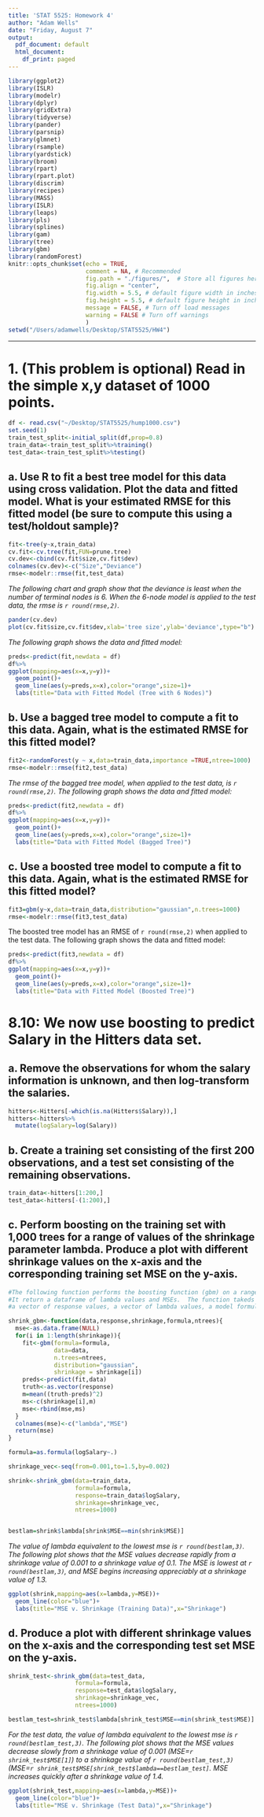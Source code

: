 ```yaml
---
title: 'STAT 5525: Homework 4'
author: "Adam Wells"
date: "Friday, August 7"
output:
  pdf_document: default
  html_document:
    df_print: paged
---
```


```r
library(ggplot2)
library(ISLR)
library(modelr)
library(dplyr)
library(gridExtra)
library(tidyverse)
library(pander)
library(parsnip)
library(glmnet)
library(rsample)
library(yardstick)
library(broom)
library(rpart)
library(rpart.plot)
library(discrim)
library(recipes)
library(MASS)
library(ISLR)
library(leaps)
library(pls)
library(splines)
library(gam)
library(tree)
library(gbm)
library(randomForest)
knitr::opts_chunk$set(echo = TRUE, 
                      comment = NA, # Recommended
                      fig.path = "./figures/",  # Store all figures here in relative path (make the folder first)
                      fig.align = "center",
                      fig.width = 5.5, # default figure width in inches
                      fig.height = 5.5, # default figure height in inches
                      message = FALSE, # Turn off load messages
                      warning = FALSE # Turn off warnings
                      )
setwd("/Users/adamwells/Desktop/STAT5525/HW4")
```
***

# 1. (This problem is optional) Read in the simple x,y dataset of 1000 points.

```r
df <- read.csv("~/Desktop/STAT5525/hump1000.csv")
set.seed(1)
train_test_split<-initial_split(df,prop=0.8)
train_data<-train_test_split%>%training()
test_data<-train_test_split%>%testing()
```

## a. Use R to fit a best tree model for this data using cross validation. Plot the data and fitted model. What is your estimated RMSE for this fitted model (be sure to compute this using a test/holdout sample)?

```r
fit<-tree(y~x,train_data)
cv.fit<-cv.tree(fit,FUN=prune.tree)
cv.dev<-cbind(cv.fit$size,cv.fit$dev)
colnames(cv.dev)<-c("Size","Deviance")
rmse<-modelr::rmse(fit,test_data)
```  
  
  
*The following chart and graph show that the deviance is least when the number of terminal nodes is 6.  When the 6-node model is applied to the test data, the rmse is `r round(rmse,2)`.*  


```r
pander(cv.dev)
plot(cv.fit$size,cv.fit$dev,xlab='tree size',ylab='deviance',type="b")
```
  

*The following graph shows the data and fitted model:*  


```R
preds<-predict(fit,newdata = df)
df%>%
ggplot(mapping=aes(x=x,y=y))+
  geom_point()+
  geom_line(aes(y=preds,x=x),color="orange",size=1)+
  labs(title="Data with Fitted Model (Tree with 6 Nodes)")
```
  
  
## b. Use a bagged tree model to compute a fit to this data. Again, what is the estimated RMSE for this fitted model?
  

```r
fit2<-randomForest(y ~ x,data=train_data,importance =TRUE,ntree=1000)
rmse<-modelr::rmse(fit2,test_data)
```

*The rmse of the bagged tree model, when applied to the test data, is `r round(rmse,2)`. The following graph shows the data and fitted model:*  


```r
preds<-predict(fit2,newdata = df)
df%>%
ggplot(mapping=aes(x=x,y=y))+
  geom_point()+
  geom_line(aes(y=preds,x=x),color="orange",size=1)+
  labs(title="Data with Fitted Model (Bagged Tree)")
```
  
  
## c. Use a boosted tree model to compute a fit to this data. Again, what is the estimated RMSE for this fitted model?  


```r
fit3=gbm(y~x,data=train_data,distribution="gaussian",n.trees=1000)
rmse<-modelr::rmse(fit3,test_data)
```
  

The boosted tree model has an RMSE of `r round(rmse,2)` when applied to the test data. The following graph shows the data and fitted model:

```r
preds<-predict(fit3,newdata = df)
df%>%
ggplot(mapping=aes(x=x,y=y))+
  geom_point()+
  geom_line(aes(y=preds,x=x),color="orange",size=1)+
  labs(title="Data with Fitted Model (Boosted Tree)")
```



# 8.10: We now use boosting to predict Salary in the Hitters data set.  

## a. Remove the observations for whom the salary information is unknown, and then log-transform the salaries.  


```r
hitters<-Hitters[-which(is.na(Hitters$Salary)),]
hitters<-hitters%>%
  mutate(logSalary=log(Salary))
```
  
  
## b. Create a training set consisting of the first 200 observations, and a test set consisting of the remaining observations.  


```r
train_data<-hitters[1:200,]
test_data<-hitters[-(1:200),]
```
  
  
## c. Perform boosting on the training set with 1,000 trees for a range of values of the shrinkage parameter lambda. Produce a plot with different shrinkage values on the x-axis and the corresponding training set MSE on the y-axis.  

```r

#The following function performs the boosting function (gbm) on a range of lambda values.
#It return a dataframe of lambda values and MSEs.  The function takeds as arguments a data frame,
#a vector of response values, a vector of lambda values, a model formula, and the number of trees

shrink_gbm<-function(data,response,shrinkage,formula,ntrees){
  mse<-as.data.frame(NULL)
  for(i in 1:length(shrinkage)){
    fit<-gbm(formula=formula,
             data=data,
             n.trees=ntrees,
             distribution="gaussian",
             shrinkage = shrinkage[i])
    preds<-predict(fit,data)
    truth<-as.vector(response)
    m=mean((truth-preds)^2)
    ms<-c(shrinkage[i],m)
    mse<-rbind(mse,ms)
  }
  colnames(mse)<-c("lambda","MSE")
  return(mse)
}

formula=as.formula(logSalary~.)

shrinkage_vec<-seq(from=0.001,to=1.5,by=0.002)

shrink<-shrink_gbm(data=train_data,
                   formula=formula,
                   response=train_data$logSalary,
                   shrinkage=shrinkage_vec,
                   ntrees=1000)


bestlam=shrink$lambda[shrink$MSE==min(shrink$MSE)]

```

*The value of lambda equivalent to the lowest mse is `r round(bestlam,3)`.  The following plot shows that the MSE values decrease rapidly from a shrinkage value of 0.001 to a shrinkage value of 0.1.  The MSE is lowest at `r round(bestlam,3)`, and MSE begins increasing appreciably at a shrinkage value of 1.3.*

```r
ggplot(shrink,mapping=aes(x=lambda,y=MSE))+
  geom_line(color="blue")+
  labs(title="MSE v. Shrinkage (Training Data)",x="Shrinkage")
```

## d. Produce a plot with different shrinkage values on the x-axis and the corresponding test set MSE on the y-axis.

```r
shrink_test<-shrink_gbm(data=test_data,
                   formula=formula,
                   response=test_data$logSalary,
                   shrinkage=shrinkage_vec,
                   ntrees=1000)

bestlam_test=shrink_test$lambda[shrink_test$MSE==min(shrink_test$MSE)]
```

*For the test data, the value of lambda equivalent to the lowest mse is `r round(bestlam_test,3)`.  The following plot shows that the MSE values decrease slowly from a shrinkage value of 0.001 (MSE=`r shrink_test$MSE[1]`) to a shrinkage value of `r round(bestlam_test,3)` (MSE=`r shrink_test$MSE[shrink_test$lambda==bestlam_test]`. MSE increases quickly after a shrinkage value of 1.4.*

```r
ggplot(shrink_test,mapping=aes(x=lambda,y=MSE))+
  geom_line(color="blue")+
  labs(title="MSE v. Shrinkage (Test Data)",x="Shrinkage")
```




